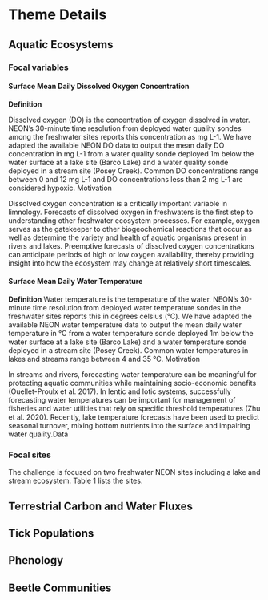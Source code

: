 # Theme Details

## Aquatic Ecosystems

### Focal variables

#### Surface Mean Daily Dissolved Oxygen Concentration

**Definition**

Dissolved oxygen (DO) is the concentration of oxygen dissolved in water. NEON’s 30-minute time resolution from deployed water quality sondes among the freshwater sites reports this concentration as mg L-1. We have adapted the available NEON DO data to output the mean daily DO concentration in mg L-1 from a water quality sonde deployed 1m below the water surface at a lake site (Barco Lake) and a water quality sonde deployed in a stream site (Posey Creek). Common DO concentrations range between 0 and 12 mg L-1 and DO concentrations less than 2 mg L-1 are considered hypoxic. 
Motivation

Dissolved oxygen concentration is a critically important variable in limnology. Forecasts of dissolved oxygen in freshwaters is the first step to understanding other freshwater ecosystem processes. For example, oxygen serves as the gatekeeper to other biogeochemical reactions that occur as well as determine the variety and health of aquatic organisms present in rivers and lakes. Preemptive forecasts of dissolved oxygen concentrations can anticipate periods of high or low oxygen availability, thereby providing insight into how the ecosystem may change at relatively short timescales. 

#### Surface Mean Daily Water Temperature
**Definition**
Water temperature is the temperature of the water. NEON’s 30-minute time resolution from deployed water temperature sondes in the freshwater sites reports this in degrees celsius (°C). We have adapted the available NEON water temperature data to output the mean daily water temperature in °C from a water temperature sonde deployed 1m below the water surface at a lake site (Barco Lake) and a water temperature sonde deployed in a stream site (Posey Creek). Common water temperatures in lakes and streams range between 4 and 35 °C.
Motivation

In streams and rivers, forecasting water temperature can be meaningful for protecting aquatic communities while maintaining socio-economic benefits (Ouellet-Proulx et al. 2017). In lentic and lotic systems, successfully forecasting water temperatures can be important for management of fisheries and water utilities that rely on specific threshold  temperatures (Zhu et al. 2020). Recently, lake temperature forecasts have been used to predict seasonal turnover, mixing bottom nutrients into the surface and impairing water quality.Data


### Focal sites
The challenge is focused on two freshwater NEON sites including a lake and stream ecosystem. Table 1 lists the sites. 


## Terrestrial Carbon and Water Fluxes

## Tick Populations

## Phenology

## Beetle Communities